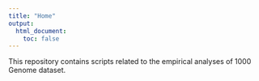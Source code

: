 ---
title: "Home"
output:
  html_document:
    toc: false
---

This repository contains scripts related to the empirical analyses of 1000 Genome dataset.


[rmarkdown]: http://rmarkdown.rstudio.com/rmarkdown_websites.htm
[rstudio]: https://www.rstudio.com/products/rstudio/download/preview/
